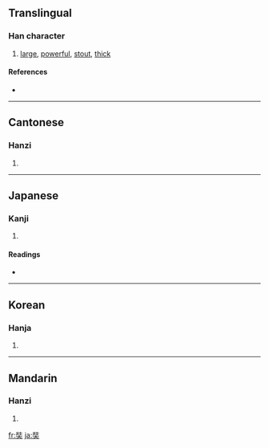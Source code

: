 {{see|弉}}
==Translingual==

===Han character===
{{Han char|rn=37|rad=大|as=07|sn=10|four=2443<sub>0</sub>|canj=女土大 (VGK)}}

# [[large]], [[powerful]], [[stout]], [[thick]]

====References====
* {{Han ref|kx=0252.080|dkj=05928|dj=0514.030|hdz=10542.020|uh=5958|ud=22872|bh=AE4E|bd=44622}}

----

==Cantonese==

===Hanzi===
{{yue-hanzi|jyut=|y=jong6}}

# {{defn|Cantonese}}

----

==Japanese==

===Kanji===
{{ja-kanji|grade=|rs=大07}}

# {{defn|Japanese}}

====Readings====
* {{ja-readings|on=[[じょう]] (jō), [[そう]] (sō), [[ぞう]] (zō)|kun=[[さかん]] (sakan)}}

----

==Korean==

===Hanja===
{{ko-hanja|hangeul=장|rv=jang|mr=chang}}

# {{defn|Korean}}

----

==Mandarin==

===Hanzi===
{{cmn-hanzi|pin=[[zàng]] ([[zang4]])|wg=tsang<sup>4</sup>}}

# {{defn|Mandarin}}

[[fr:奘]]
[[ja:奘]]